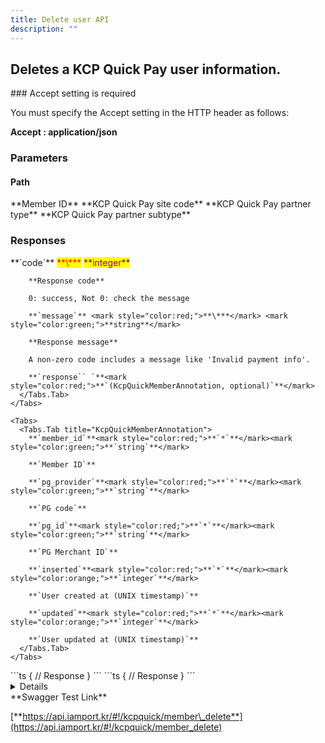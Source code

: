 ```yaml
---
title: Delete user API
description: ""
---
```



## Deletes a KCP Quick Pay user information.

<Hint style="danger">
  ### Accept setting is required

  You must specify the Accept setting in the HTTP header as follows:

  **Accept : application/json**
</Hint>

<Swagger method="delete" path="/kcpquick/members/{member_id}" baseUrl="https://api.iamport.kr" summary="Deletes a KCP Quick Pay user information.">
  <SwaggerDescription />

  ### Parameters

  #### Path

  <SwaggerParameter name="member_id" type="String">
    **Member ID**
  </SwaggerParameter>

  <SwaggerParameter name="site_code" type="String(80)">
    **KCP Quick Pay site code**
  </SwaggerParameter>

  <SwaggerParameter name="partner_type" type="String(80)">
    **KCP Quick Pay partner type**
  </SwaggerParameter>

  <SwaggerParameter name="partner_subtype" type="String(80)">
    **KCP Quick Pay partner subtype**
  </SwaggerParameter>

  ### Responses

  <SwaggerResponse status="200: OK" description="Success">
    <Tabs>
      <Tabs.Tab title="KcpQuickMemberResponse">
        **`code`** <mark style="color:red;">**\***</mark> <mark style="color:purple;">**integer**</mark>

        **Response code**

        0: success, Not 0: check the message

        **`message`** <mark style="color:red;">**\***</mark> <mark style="color:green;">**string**</mark>

        **Response message**

        A non-zero code includes a message like 'Invalid payment info'.

        **`response`` `**<mark style="color:red;">**`(KcpQuickMemberAnnotation, optional)`**</mark>
      </Tabs.Tab>
    </Tabs>

    <Tabs>
      <Tabs.Tab title="KcpQuickMemberAnnotation">
        **`member_id`**<mark style="color:red;">**`*`**</mark><mark style="color:green;">**`string`**</mark>

        **`Member ID`**

        **`pg_provider`**<mark style="color:red;">**`*`**</mark><mark style="color:green;">**`string`**</mark>

        **`PG code`**

        **`pg_id`**<mark style="color:red;">**`*`**</mark><mark style="color:green;">**`string`**</mark>

        **`PG Merchant ID`**

        **`inserted`**<mark style="color:red;">**`*`**</mark><mark style="color:orange;">**`integer`**</mark>

        **`User created at (UNIX timestamp)`**

        **`updated`**<mark style="color:red;">**`*`**</mark><mark style="color:orange;">**`integer`**</mark>

        **`User updated at (UNIX timestamp)`**
      </Tabs.Tab>
    </Tabs>
  </SwaggerResponse>

  <SwaggerResponse status="401: Unauthorized" description="Missing or invalid access token">
    ```ts
    {
      // Response
    }
    ```
  </SwaggerResponse>

  <SwaggerResponse status="404: Not Found" description="Invalid member_id">
    ```ts
    {
      // Response
    }
    ```
  </SwaggerResponse>
</Swagger>

<Details>
  <Details.Summary>Response Model Schema</Details.Summary>

  <Details.Content>
    ```json
    {
      "code": 0,
      "message": "string",
      "response": {
        "member_id": "string",
        "pg_provider": "string",
        "pg_id": "string",
        "inserted": 0,
        "updated": 0
      }
    }
    ```
  </Details.Content>
</Details>

<Hint style="success">
  **Swagger Test Link**

  [**https://api.iamport.kr/#!/kcpquick/member\_delete**](https://api.iamport.kr/#!/kcpquick/member_delete)
</Hint>
